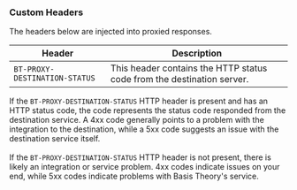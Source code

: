 
### Custom Headers

The headers below are injected into proxied responses.

| Header                        | Description                                                            |
| ----------------------------- | ---------------------------------------------------------------------- |
| `BT-PROXY-DESTINATION-STATUS` | This header contains the HTTP status code from the destination server. |

<Alert>If the <code>BT-PROXY-DESTINATION-STATUS</code> HTTP header is present and has an HTTP status code, the code represents the status code responded from the destination service. A 4xx code generally points to a problem with the integration to the destination, while a 5xx code suggests an issue with the destination service itself.<br /><br />If the <code>BT-PROXY-DESTINATION-STATUS</code> HTTP header is not present, there is likely an integration or service problem. 4xx codes indicate issues on your end, while 5xx codes indicate problems with Basis Theory's service.</Alert>

